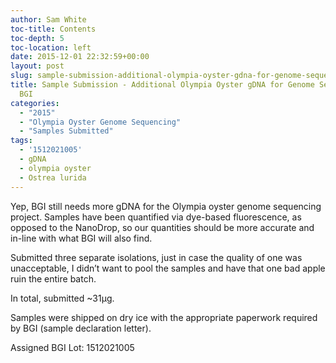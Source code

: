```yaml
---
author: Sam White
toc-title: Contents
toc-depth: 5
toc-location: left
date: 2015-12-01 22:32:59+00:00
layout: post
slug: sample-submission-additional-olympia-oyster-gdna-for-genome-sequencing-bgi-2
title: Sample Submission - Additional Olympia Oyster gDNA for Genome Sequencing @
  BGI
categories:
  - "2015"
  - "Olympia Oyster Genome Sequencing"
  - "Samples Submitted"
tags:
  - '1512021005'
  - gDNA
  - olympia oyster
  - Ostrea lurida
---
```


Yep, BGI still needs more gDNA for the Olympia oyster genome sequencing project. Samples have been quantified via dye-based fluorescence, as opposed to the NanoDrop, so our quantities should be more accurate and in-line with what BGI will also find.

Submitted three separate isolations, just in case the quality of one was unacceptable, I didn't want to pool the samples and have that one bad apple ruin the entire batch.

In total, submitted ~31μg.

Samples were shipped on dry ice with the appropriate paperwork required by BGI (sample declaration letter).

Assigned BGI Lot: 1512021005
